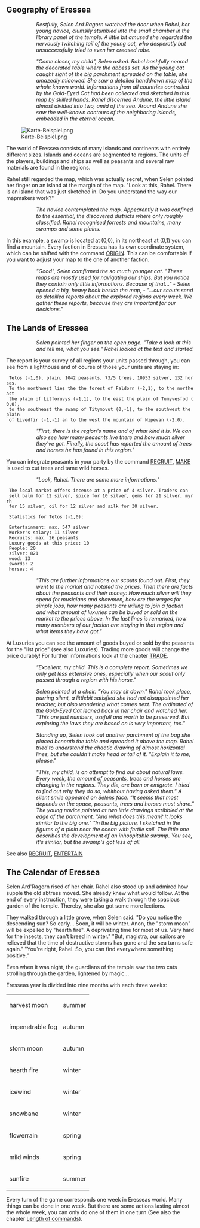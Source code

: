 == Geography of Eressea ==

::''Restfully, Selen Ard'Ragorn watched the door when Rahel, her young novice, clumsily stumbled into the small chamber in the library panel of the temple. A little bit amused she regarded the nervously twitching tail of the young cat, who desperatly but unsuccessfully tried to even her creased robe.''

::''"Come closer, my child", Selen asked. Rahel bashfully neared the decorated table where the abbess sat. As the young cat caught sight of the big parchment spreaded on the table, she amazedly miaowed. She saw a detailed handdrawn map of the whole known world. Informations from all countries controlled by the Gold-Eyed Cat had been collected and sketched in this map by skilled hands. Rahel discerned Andune, the little island almost divided into two, amid of the sea. Around Andune she saw the well-known contours of the neighboring islands, embedded in the eternal ocean.''

[[Bild:Karte-Beispiel.png]]

The world of Eressea consists of many islands and continents with entirely different sizes. Islands and oceans are segmented to regions. The units of the players, buildings and ships as well as peasants and several raw materials are found in the regions.

Rahel still regarded the map, which was actually secret, when Selen pointed her finger on an island at the margin of the map. "Look at this, Rahel. There is an island that was just sketched in. Do you understand the way our mapmakers work?"

::''The novice contemplated the map. Appearently it was confined to the essential, the discovered districts where only roughly classified. Rahel recognised forrests and mountains, many swamps and some plains.''

In this example, a swamp is located at (0,0), in its northeast at (0,1) you can find a mountain. Every faction in Eressea has its own coordinate system, which can be shifted with the command [[ORIGIN]]. This can be comfortable if you want to adjust your map to the one of another faction.

::''"Good", Selen comfirmed the so much younger cat. "These maps are mostly used for navigating our ships. But you notice they contain only little informations. Because of that..." - Selen opened a big, heavy book beside the map, - "...our scouts send us detailled reports about the explored regions every week. We gather these reports, because they are important for our decisions."''

== The Lands of Eressea ==

::''Selen pointed her finger on the open page. "Take a look at this and tell me, what you see." Rahel looked at the text and started.''

The report is your survey of all regions your units passed through, you can see from a lighthouse and of course of those your units are staying in:

  Tetos (-1,0), plain, 1042 peasants, 73/5 trees, 10953 silver, 132 horses. 
  To the northwest lies the the forest of Faldorn (-2,1), to the northeast 
  the plain of Litforuvys (-1,1), to the east the plain of Tumyvesfod (0,0),
  to the southeast the swamp of Titymovut (0,-1), to the southwest the plain
  of Livedfir (-1,-1) an to the west the mountain of Nipevan (-2,0).

::''"First, there is the region's name and of what kind it is. We can also see how many peasants live there and how much silver they've got. Finally, the scout has reported the amount of trees and horses he has found in this region."''

You can integrate peasants in your party by the command [[RECRUIT]], [[MAKE]] is used to cut trees and tame wild horses.

::''"Look, Rahel. There are some more informations."''

  The local market offers incense at a price of 4 silver. Traders can 
  sell balm for 12 silver, spice for 10 silver, gems for 21 silver, myrrh 
  for 15 silver, oil for 12 silver and silk for 30 silver.
  
  Statistics for Tetos (-1,0):
  
  Entertainment: max. 547 silver
  Worker's salary: 11 silver
  Recruits: max. 26 peasants
  Luxury goods at this price: 10
  People: 20
  silver: 821
  wood: 13
  swords: 2
  horses: 4

::''"This are further informations our scouts found out. First, they went to the market and notated the prices. Then there are facts about the peasants and their money: How much silver will they spend for musicians and showmen, how are the wages for simple jobs, how many peasants are willing to join a faction and what amount of luxuries can be buyed or sold on the market to the prices above. In the last lines is remarked, how many members of our faction are staying in that region and what items they have got."''

At Luxuries you can see the amount of goods buyed or sold by the peasants for the "list price" (see also Luxuries). Trading more goods will change the price durably! For further informations look at the chapter [[TRADE]].

::''"Excellent, my child. This is a complete report. Sometimes we only get less extensive ones, especially when our scout only passed through a region with his horse."''

::''Selen pointed at a chair. "You may sit down." Rahel took place, purring silent, a littlebit satisfied she had not disappointed her teacher, but also wondering what comes next. The ordinated of the Gold-Eyed Cat leaned back in her chair and watched her. "This are just numbers, usefull and worth to be preserved. But exploring the laws they are based on is very important, too."''

::''Standing up, Selen took out another parchment of the bag she placed beneath the table and spreaded it above the map. Rahel tried to understand the chaotic drawing of almost horizontal lines, but she couldn't make head or tail of it. "Explain it to me, please."''

::''"This, my child, is an attempt to find out about natural laws. Every week, the amount of peasants, trees and horses are changing in the regions. They die, are born or emigrate. I tried to find out why they do so, whithout having asked them." A silent smile appeared on Selens face. "It seems that most depends on the space, peasants, trees and horses must share." The young novice pointed at two little drawings scribbled at the edge of the parchment. "And what does this mean? It looks similar to the big one." "In the big picture, I sketched in the figures of a plain near the ocean with fertile soil. The little one describes the development of an inhospitable swamp. You see, it's similar, but the swamp's got less of all.''

See also [[RECRUIT]], [[ENTERTAIN]]

== The Calendar of Eressea ==

Selen Ard'Ragorn rised of her chair. Rahel also stood up and admired how supple the old abtress moved. She already knew what would follow. At the end of every instruction, they were taking a walk through the spacious garden of the temple. Thereby, she also got some more lections.

They walked through a little grove, when Selen said: "Do you notice the descending sun? So early... Soon, it will be winter. Anon, the "storm moon" will be expelled by "hearth fire". A deprivating time for most of us. Very hard for the insects, they can't breed in winter." "But, magistra, our sailors are relieved that the time of destructive storms has gone and the sea turns safe again." "You're right, Rahel. So, you can find everywhere something positive."

Even when it was night, the guardians of the temple saw the two cats strolling through the garden, lightened by magic...

Eresseas year is divided into nine months with each three weeks:

{| border="0" cellspacing="0" align="center"
|- style="background-color:#eeeeee"
|harvest moon 	||summer
|- style="background-color:#cccccc"
|impenetrable fog 	||autumn
|- style="background-color:#eeeeee"
|storm moon 	||autumn
|- style="background-color:#cccccc"
|hearth fire 	||winter
|- style="background-color:#eeeeee"
|icewind 	||winter
|- style="background-color:#cccccc"
|snowbane 	||winter
|- style="background-color:#eeeeee"
|flowerrain 	||spring
|- style="background-color:#cccccc"
|mild winds 	||spring
|- style="background-color:#eeeeee"
|sunfire 	||summer
|}

Every turn of the game corresponds one week in Eresseas world. Many things can be done in one week. But there are some actions lasting almost the whole week, you can only do one of them in one turn (See also the chapter [[Advice for Beginners|Length of commands]]).
